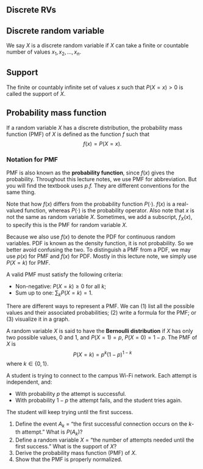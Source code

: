 ## Discrete RVs

::: {#def-disrv}
## Discrete random variable

We say $X$ is a discrete random variable if $X$ can take a finite or
countable number of values $x_1,x_2, \ldots,x_n$.
:::

::: {#def-supp}
## Support

The finite or countably infinite set of values $x$ such that $P(X=x)>0$
is called the support of $X$.
:::

::: {#def-pmf}
## Probability mass function

If a random variable $X$ has a discrete distribution, the probability
mass function (PMF) of $X$ is defined as the function $f$ such that
$$f(x)=P(X=x).$$
:::

::: callout-note
### Notation for PMF

PMF is also known as the **probability function**, since $f(x)$ gives
the probability. Throughout this lecture notes, we use PMF for
abbreviation. But you will find the textbook uses *p.f.* They are
different conventions for the same thing.

Note that how $f(x)$ differs from the probability function $P(\cdot)$.
$f(x)$ is a real-valued function, whereas $P(\cdot)$ is the probability
operator. Also note that $x$ is not the same as random variable $X$.
Sometimes, we add a subscript, $f_{X}(x)$, to specify this is the PMF
for random variable $X$.

Because we also use $f(x)$ to denote the PDF for continuous random
variables. PDF is known as the density function, it is not probability.
So we better avoid confusing the two. To distinguish a PMF from a PDF,
we may use $p(x)$ for PMF and $f(x)$ for PDF. Mostly in this lecture
note, we simply use $P(X=k)$ for PMF.
:::

::: {#prp-pmf}
A valid PMF must satisfy the following criteria:

-   Non-negative: $P(X=k)\geq0$ for all $k$;
-   Sum up to one: $\sum_{k}P(X=k)=1$.
:::

There are different ways to represent a PMF. We can (1) list all the
possible values and their associated probabilities; (2) write a formula
for the PMF; or (3) visualize it in a graph.

::: {#exm-drv-1}
A random variable $X$ is said to have the **Bernoulli distribution** if
$X$ has only two possible values, $0$ and $1$, and $P(X=1)=p$,
$P(X=0)=1-p$. The PMF of $X$ is $$P(X=k)=p^{k}(1-p)^{1-k}$$ where
$k\in\left\{ 0,1\right\}$.
:::

::: {#exr-dis-1}
A student is trying to connect to the campus Wi-Fi network. Each attempt
is independent, and:

-   With probability $p$ the attempt is successful.
-   With probability $1-p$ the attempt fails, and the student tries
    again.

The student will keep trying until the first success.

1.  Define the event $A_k$ = "the first successful connection occurs on
    the $k$-th attempt." What is $P(A_k)$?
2.  Define a random variable $X$ = "the number of attempts needed until
    the first success." What is the support of $X$?
3.  Derive the probability mass function (PMF) of $X$.
4.  Show that the PMF is properly normalized.
:::
